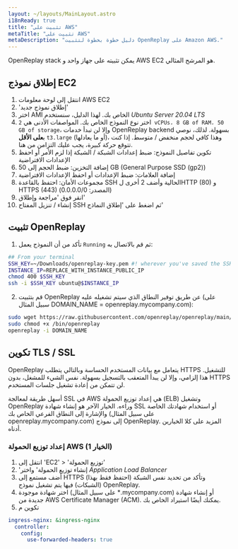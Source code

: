 ```yaml
---
layout: ~/layouts/MainLayout.astro
i18nReady: true
title: "تثبيت على AWS"
metaTitle: "تثبيت على AWS"
metaDescription: "دليل خطوة بخطوة لتثبيت OpenReplay على Amazon AWS."
---
```


<YoutubeVideo title="مشاهدة كيفية تثبيت OpenReplay في البيئة الخاصة بك في AWS"
  description="إذا لم تكن تحب القراءة، يمكنك اتباع هذا الدرس التعليمي المرئي الذي يوضح لك كيفية تثبيت OpenReplay في AWS"
  videoURL="https://www.youtube.com/watch?v=0-02jJyL4_A"
  />

OpenReplay stack يمكن تثبيته على جهاز واحد و AWS EC2 هو المرشح المثالي.

## إطلاق نموذج EC2

1. انتقل إلى لوحة معلومات AWS EC2
2. 'إطلاق نموذج جديد'
3. اختر AMI الخاص بك. لهذا الدليل، سنستخدم *Ubuntu Server 20.04 LTS*
4. اختر نوع النموذج الخاص بك. المواصفات الأدنى هي `2 vCPUs، 8 GB of RAM، 50 GB of storage`، وإلا لن تبدأ خدمات OpenReplay backend بسهولة. لذلك، نوصي ب**على الأقل** `t3.large` (أو ما يعادلها)، وهذا كافي لحجم منخفض / متوسط. إذا كنت تتوقع حركة كبيرة، يجب عليك التزامن من هنا.
5. تكوين تفاصيل النموذج: ضبط إعدادات الشبكة / الشبكة إذا لزم الأمر أو احفظ الإعدادات الافتراضية
6. إضافة التخزين: ضبط الحجم إلى 50 GB (General Purpose SSD (gp2))
7. إضافة العلامات: ضبط الإعدادات أو احفظ الإعدادات الافتراضية
8. مجموعات الأمان: احتفظ بالقاعدة SSH الحالية وأضف 2 أخرى لHTTP (80) و HTTPS (443) (المصدر: 0.0.0.0/0)
9. انقر فوق 'مراجعة وإطلاق'
10. إنشاء / تنزيل المفتاح SSH ثم اضغط على 'إطلاق النماذج'

## تثبيت OpenReplay

1. تأكد من أن النموذج يعمل `Running` ثم قم بالاتصال به:


```bash
## From your terminal
SSH_KEY=~/Downloads/openreplay-key.pem #! wherever you've saved the SSH key
INSTANCE_IP=REPLACE_WITH_INSTANCE_PUBLIC_IP
chmod 400 $SSH_KEY
ssh -i $SSH_KEY ubuntu@$INSTANCE_IP
```


2. قم بتثبيت OpenReplay عن طريق توفير النطاق الذي سيتم تشغيله عليه (على سبيل المثال DOMAIN_NAME = openreplay.mycompany.com):


```bash
sudo wget https://raw.githubusercontent.com/openreplay/openreplay/main/scripts/helmcharts/openreplay-cli -O /bin/openreplay 
sudo chmod +x /bin/openreplay
openreplay -i DOMAIN_NAME
```


## تكوين TLS / SSL

OpenReplay يتعامل مع بيانات المستخدم الحساسة وبالتالي يتطلب HTTPS للتشغيل. هذا إلزامي، وإلا لن يبدأ المتعقب بالتسجيل بسهولة. نفس الشيء للمشغل، بدون HTTPS لن تتمكن من إعادة تشغيل جلسات المستخدم.

أسهل طريقة لمعالجة SSL في AWS هي إعداد توزيع الحمولة (ELB) وتشغيل OpenReplay وراءه. الخيار الآخر هو إنشاء شهادة SSL أو استخدام شهادتك الخاصة والإشارة إلى النطاق الفرعي الخاص بك (على سبيل المثال openreplay.mycompany.com) إلى نموذج OpenReplay. المزيد على كلا الخيارين أدناه.

### إعداد توزيع الحمولة AWS (الخيار 1)

1. انتقل إلى 'EC2' > 'توزيع الحمولة'
2. 'إنشاء توزيع الحمولة' واختر *Application Load Balancer*
3. أضف مستمع إلى HTTPS (احتفظ فقط بهذا) وتأكد من تحديد نفس الشبكة (الشبكات) فيها يتم تشغيل نموذج OpenReplay.
4. اختر شهادة موجودة (على سبيل المثال *.mycompany.com) أو إنشاء شهادة جديدة من AWS Certificate Manager (ACM). يمكنك أيضًا استيراد الخاص بك.
5. تكوين م
```yaml
ingress-nginx: &ingress-nginx
  controller:
    config:
      use-forwarded-headers: true
```
